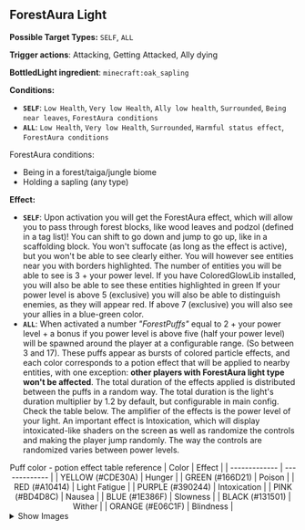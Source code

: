 ## <Asset location="lightwithin:particle/forest_aura_light" title="ForestAura light"/> ForestAura Light <Asset location="lightwithin:particle/forest_aura_light" title="ForestAura light"/>

**Possible Target Types:** `SELF`, `ALL`

**Trigger actions**: Attacking, Getting Attacked, Ally dying

**BottledLight ingredient**: `minecraft:oak_sapling`

**Conditions:**
- **`SELF`**: `Low Health`, `Very low Health`, `Ally low health`, `Surrounded`, `Being near leaves`, `ForestAura conditions`
- **`ALL`**: `Low Health`, `Very low Health`, `Surrounded`, `Harmful status effect`, `ForestAura conditions`

ForestAura conditions:
- Being in a forest/taiga/jungle biome
- Holding a sapling (any type)

**Effect:**
- **`SELF`**: Upon activation you will get the ForestAura effect, which will allow you to pass through forest blocks, like wood leaves and podzol (defined in a tag list)! You can shift to go down and jump to go up, like in a scaffolding block.
You won't suffocate (as long as the effect is active), but you won't be able to see clearly either. You will however see entities near you with borders highlighted. The number of entities you will be able to see is 3 + your power level. If you have ColoredGlowLib installed, you will also be able to see these entities highlighted in green
If your power level is above 5 (exclusive) you will also be able to distinguish enemies, as they will appear red. If above 7 (exclusive) you will also see your allies in a blue-green color.
- **`ALL`**: When activated a number _"ForestPuffs"_ equal to 2 + your power level + a bonus if you power level is above five (half your power level) will be spawned around the player at a configurable range. (So between 3 and 17).
These puffs appear as bursts of colored particle effects, and each color corresponds to a potion effect that will be applied to nearby entities, with one exception: **other players with ForestAura light type won't be affected**.
The total duration of the effects applied is distributed between the puffs in a random way. The total duration is the light's duration multiplier by 1.2 by default, but configurable in main config. Check the table below.
The amplifier of  the effects is the power level of your light.
An important effect is Intoxication, which will display intoxicated-like shaders on the screen as well as randomize the controls and making the player jump randomly.
The way the controls are randomized varies between power levels.

<div align="center">
Puff color - potion effect table reference
| Color      | Effect     |
| ------------- | ------------- |
| YELLOW (#CDE30A) | Hunger |
| GREEN (#166D21) | Poison |
| RED (#A10414) | Light Fatigue |
| PURPLE (#390244) | Intoxication |
| PINK (#BD4D8C) | Nausea |
| BLUE (#1E386F) | Slowness |
| BLACK (#131501) | Wither |
| ORANGE (#E06C1F) | Blindness |
</div>


<details>
  <summary>Show Images</summary>

  ![forest1](https://cdn.modrinth.com/data/f8LsKKPu/images/256cdc0730a9849f78a39cb7bdd08fbfd7081f9e.png)

</details>